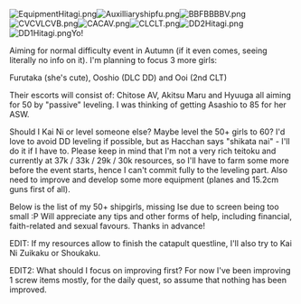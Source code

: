 [[File:EquipmentHitagi.png|thumb]][[File:Auxilliaryshipfu.png|thumb]][[File:BBFBBBBV.png|thumb]][[File:CVCVLCVB.png|thumb]][[File:CACAV.png|thumb]][[File:CLCLT.png|thumb]][[File:DD2Hitagi.png|thumb]][[File:DD1Hitagi.png|thumb]]Yo!

Aiming for normal difficulty event in Autumn (if it even comes, seeing literally no info on it). I'm planning to focus 3 more girls:

Furutaka (she's cute), Ooshio (DLC DD) and Ooi (2nd CLT)

Their escorts will consist of: Chitose AV, Akitsu Maru and Hyuuga all aiming for 50 by "passive" leveling. I was thinking of getting Asashio to 85 for her ASW.

Should I Kai Ni or level someone else? Maybe level the 50+ girls to 60? I'd love to avoid DD leveling if possible, but as Hacchan says "shikata nai" - I'll do it if I have to. Please keep in mind that I'm not a very rich teitoku and currently at 37k / 33k / 29k / 30k resources, so I'll have to farm some more before the event starts, hence I can't commit fully to the leveling part. Also need to improve and develop some more equipment (planes and 15.2cm guns first of all).

Below is the list of my 50+ shipgirls, missing Ise due to screen being too small :P Will appreciate any tips and other forms of help, including financial, faith-related and sexual favours. Thanks in advance!



EDIT: If my resources allow to finish the catapult questline, I'll also try to Kai Ni Zuikaku or Shoukaku.

EDIT2: What should I focus on improving first? For now I've been improving 1 screw items mostly, for the daily quest, so assume that nothing has been improved.<ac_metadata title="You are not prepared! Or am I?"> </ac_metadata>